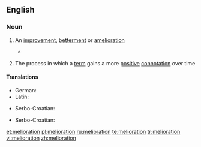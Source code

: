 ==English==

===Noun===
{{en-noun|s|-}}

# {{archaic}} An [[improvement]], [[betterment]] or [[amelioration]]
#*{{quote-book|year=1860|author=True Worthy Hoit|title=The Right of American Slavery|chapter=|edition=|url=http://www.gutenberg.org/etext/25277
|passage=It would seem that the rise and progress of this Republic; the spread of our ocean commerce; the building of a thousand cities; the rush of the world to our shores; the peopling of our boundless plains; the rapid birth of new States into our Union; the triumph of our arms; our repeated accessions of territory; our maritime and commercial superiority; our foreign discoveries; our inventions in mechanism; our discoveries in science; the use of steam, and electricity; our statesmanship, and foreign diplomacy; a thousand miraculous incidents of individual enterprise and success; the discovery of gold, of silver, and iron; our internal improvements and '''meliorations'''; our national ''prestige''; and finally, our greatness and glory as a nation,--ought to suffice for any reasonable conception of the marvellous, as they outstrip the more ignoble creations of fancy, and absolutely invade the former domain of fiction and romance. }}
# {{linguistics}} The process in which a [[term]] gains a more [[positive]] [[connotation]] over time

====Translations====
{{trans-top|improvement}}
* German: {{t+|de|Melioration|f}}
* Latin: {{t-|la|melioratio|f}}
{{trans-mid}}
* Serbo-Croatian: {{t-|sh|melioracija|f|sc=Latn}}
{{trans-bottom}}

{{trans-top|process in which a term gains a more positive connotation over time}}
* Serbo-Croatian: {{t-|sh|melioracija|f|sc=Latn}}
{{trans-mid}}
{{trans-bottom}}

[[et:melioration]]
[[pl:melioration]]
[[ru:melioration]]
[[te:melioration]]
[[tr:melioration]]
[[vi:melioration]]
[[zh:melioration]]
